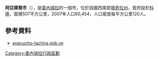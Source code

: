'''阿亞庫喬市'''（{{lang-es|Municipio Ayacucho}}），是[[委內瑞拉|委內瑞拉]]的一個市，位於該國西南部[[塔奇拉州|塔奇拉州]]，首府設於[[科隆_(委內瑞拉)|科隆]]，面積507平方公里，2007年人口60,454，人口密度每平方公里120人。

==參考資料==
*[https://web.archive.org/web/20071008020529/http://ayacucho-tachira.gob.ve/portal-alcaldias/ ayacucho-tachira.gob.ve] {{es icon}}

{{Venezuela-geo-stub}}
[[Category:委內瑞拉行政區劃|Category:委內瑞拉行政區劃]]